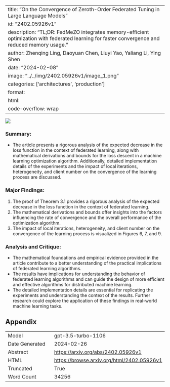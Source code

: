 
---
title: "On the Convergence of Zeroth-Order Federated Tuning in Large Language Models"
id: "2402.05926v1"
description: "TL;DR: FedMeZO integrates memory-efficient optimization with federated learning for faster convergence and reduced memory usage."
author: Zhenqing Ling, Daoyuan Chen, Liuyi Yao, Yaliang Li, Ying Shen
date: "2024-02-08"
image: "../../img/2402.05926v1/image_1.png"
categories: ['architectures', 'production']
format:
  html:
    code-overflow: wrap
---

![](../../img/2402.05926v1/image_1.png)

### Summary:
- The article presents a rigorous analysis of the expected decrease in the loss function in the context of federated learning, along with mathematical derivations and bounds for the loss descent in a machine learning optimization algorithm. Additionally, detailed implementation details of the experiments and the impact of local iterations, heterogeneity, and client number on the convergence of the learning process are discussed.

### Major Findings:
1. The proof of Theorem 3.1 provides a rigorous analysis of the expected decrease in the loss function in the context of federated learning.
2. The mathematical derivations and bounds offer insights into the factors influencing the rate of convergence and the overall performance of the optimization algorithm.
3. The impact of local iterations, heterogeneity, and client number on the convergence of the learning process is visualized in Figures 6, 7, and 9.

### Analysis and Critique:
- The mathematical foundations and empirical evidence provided in the article contribute to a better understanding of the practical implications of federated learning algorithms.
- The results have implications for understanding the behavior of federated learning algorithms and can guide the design of more efficient and effective algorithms for distributed machine learning.
- The detailed implementation details are essential for replicating the experiments and understanding the context of the results. Further research could explore the application of these findings in real-world machine learning tasks.

## Appendix

|          |          |
|----------|----------|
| Model     | gpt-3.5-turbo-1106       |
| Date Generated     | 2024-02-26       |
| Abstract | [https://arxiv.org/abs/2402.05926v1](https://arxiv.org/abs/2402.05926v1)        |
| HTML     | [https://browse.arxiv.org/html/2402.05926v1](https://browse.arxiv.org/html/2402.05926v1)       |
| Truncated       | True       |
| Word Count       | 34256       |